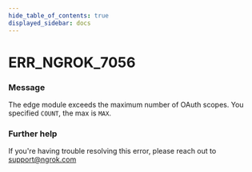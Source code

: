 ```yaml
---
hide_table_of_contents: true
displayed_sidebar: docs
---
```



# ERR_NGROK_7056

### Message

The edge module exceeds the maximum number of OAuth scopes. You specified `COUNT`, the max is `MAX`.

### Further help

If you're having trouble resolving this error, please reach out to [support@ngrok.com](mailto:support@ngrok.com?subject=Help%20with%20ERR_NGROK_7056)

<ErrorDetails error="err_ngrok_7056" />

